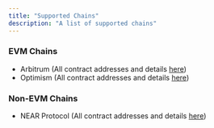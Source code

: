 ```yaml
---
title: "Supported Chains"
description: "A list of supported chains"
---
```


### EVM Chains

* Arbitrum (All contract addresses and details [here](/build-on-evm/smart-contract-addresses))
* Optimism (All contract addresses and details [here](/build-on-evm/smart-contract-addresses))

### Non-EVM Chains

* NEAR Protocol (All contract addresses and details [here](/build-on-near/smart-contract-api/smart-contract-addresses))

